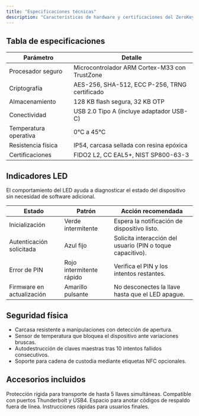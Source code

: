 ```yaml
---
title: "Especificaciones técnicas"
description: "Características de hardware y certificaciones del ZeroKeyUSB"
---
```


## Tabla de especificaciones

| Parámetro | Detalle |
| --- | --- |
| Procesador seguro | Microcontrolador ARM Cortex-M33 con TrustZone |
| Criptografía | AES-256, SHA-512, ECC P-256, TRNG certificado |
| Almacenamiento | 128 KB flash segura, 32 KB OTP |
| Conectividad | USB 2.0 Tipo A (incluye adaptador USB-C) |
| Temperatura operativa | 0°C a 45°C |
| Resistencia física | IP54, carcasa sellada con resina epóxica |
| Certificaciones | FIDO2 L2, CC EAL5+, NIST SP800-63-3 |

## Indicadores LED

<Alert title="Interpretación rápida">
  El comportamiento del LED ayuda a diagnosticar el estado del dispositivo sin necesidad de software adicional.
</Alert>

| Estado | Patrón | Acción recomendada |
| --- | --- | --- |
| Inicialización | Verde intermitente | Espera la notificación de dispositivo listo. |
| Autenticación solicitada | Azul fijo | Solicita interacción del usuario (PIN o toque capacitivo). |
| Error de PIN | Rojo intermitente rápido | Verifica el PIN y los intentos restantes. |
| Firmware en actualización | Amarillo pulsante | No desconectes la llave hasta que el LED apague. |

## Seguridad física

- Carcasa resistente a manipulaciones con detección de apertura.
- Sensor de temperatura que bloquea el dispositivo ante variaciones bruscas.
- Autodestrucción de claves maestras tras 10 intentos fallidos consecutivos.
- Soporte para cadena de custodia mediante etiquetas NFC opcionales.

## Accesorios incluidos

<CardGroup cols={2}>
  <Card title="Estuche de transporte">
    Protección rígida para transporte de hasta 5 llaves simultáneas.
  </Card>
  <Card title="Adaptador USB-C">
    Compatible con puertos Thunderbolt y USB4.
  </Card>
  <Card title="Tarjeta de recuperación">
    Espacio para anotar códigos de respaldo fuera de línea.
  </Card>
  <Card title="Guía de bienvenida">
    Instrucciones rápidas para usuarios finales.
  </Card>
</CardGroup>
